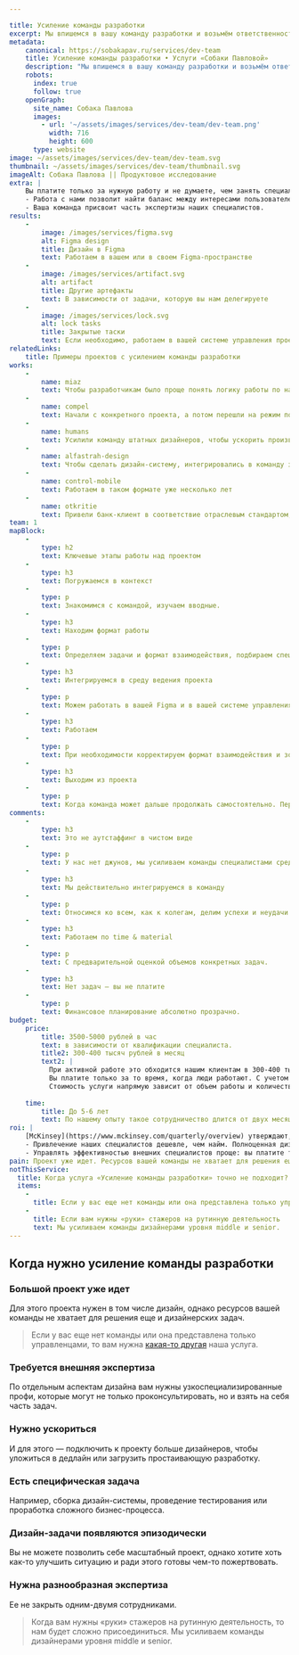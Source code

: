 ```yaml
---

title: Усиление команды разработки
excerpt: Мы впишемся в вашу команду разработки и возьмём ответственность за дизайн-задачи в проекте. Частично или полностью, от больших до крохотных.
metadata:
    canonical: https://sobakapav.ru/services/dev-team
    title: Усиление команды разработки • Услуги «Собаки Павловой»
    description: "Мы впишемся в вашу команду разработки и возьмём ответственность за дизайн-задачи в проекте. Частично или полностью, от больших до крохотных."
    robots:
      index: true
      follow: true
    openGraph:
      site_name: Собака Павлова
      images:
        - url: '~/assets/images/services/dev-team/dev-team.png'
          width: 716
          height: 600
      type: website
image: ~/assets/images/services/dev-team/dev-team.svg
thumbnail: ~/assets/images/services/dev-team/thumbnail.svg
imageAlt: Собака Павлова || Продуктовое исследование
extra: | 
    Вы платите только за нужную работу и не думаете, чем занять специалистов, когда у них нет задач
    - Работа с нами позволит найти баланс между интересами пользователей и бизнеса.
    - Ваша команда присвоит часть экспертизы наших специалистов. 
results:
    -
        image: /images/services/figma.svg
        alt: Figma design
        title: Дизайн в Figma
        text: Работаем в вашем или в своем Figma-пространстве
    -
        image: /images/services/artifact.svg
        alt: artifact
        title: Другие артефакты
        text: В зависимости от задачи, которую вы нам делегируете
    -
        image: /images/services/lock.svg
        alt: lock tasks
        title: Закрытые таски
        text: Если необходимо, работаем в вашей системе управления проектом
relatedLinks:
    title: Примеры проектов с усилением команды разработки
works:
    -
        name: miaz
        text: Чтобы разработчикам было проще понять логику работы по нашим картинкам и снять с клиента боль объяснений, описали поведение системы в подробной технической записке.
    -
        name: compel
        text: Начали с конкретного проекта, а потом перешли на режим постоянного присутствия в команде.
    -
        name: humans
        text: Усилили команду штатных дизайнеров, чтобы ускорить производство дизайна.   
    -
        name: alfastrah-design
        text: Чтобы сделать дизайн-систему, интегрировались в команду заказчика.
    -
        name: control-mobile
        text: Работаем в таком формате уже несколько лет    
    -
        name: otkritie
        text: Привели банк-клиент в соответствие отраслевым стандартом, усилив экспертизу штатной команды UX-специалистов 
team: 1        
mapBlock:
    -
        type: h2
        text: Ключевые этапы работы над проектом
    -
        type: h3
        text: Погружаемся в контекст
    -
        type: p
        text: Знакомимся с командой, изучаем вводные.
    -
        type: h3
        text: Находим формат работы
    -
        type: p
        text: Определяем задачи и формат взаимодействия, подбираем специалистов. 
    -
        type: h3
        text: Интегрируемся в среду ведения проекта
    -
        type: p
        text: Можем работать в вашей Figma и в вашей системе управления проектом.
    -
        type: h3
        text: Работаем
    -
        type: p
        text: При необходимости корректируем формат взаимодействия и зону ответственности.
    -
        type: h3
        text: Выходим из проекта
    -
        type: p
        text: Когда команда может дальше продолжать самостоятельно. Передаем все наработки.
comments:
    -
        type: h3
        text: Это не аутстаффинг в чистом виде
    -
        type: p
        text: У нас нет джунов, мы усиливаем команды специалистами среднего и высокого уровня.
    -
        type: h3
        text: Мы действительно интегрируемся в команду
    -
        type: p
        text: Относимся ко всем, как к колегам, делим успехи и неудачи. Если вам нужен более формализованное взаимодействие с подрядчиками, то этот формат не подойдет, но мы можем предложить продуктовый дизайн.
    -
        type: h3
        text: Работаем по time & material 
    -
        type: p
        text: С предварительной оценкой объемов конкретных задач.
    -
        type: h3
        text: Нет задач — вы не платите
    -
        type: p
        text: Финансовое планирование абсолютно прозрачно.
budget:
    price:
        title: 3500-5000 рублей в час
        text: в зависимости от квалификации специалиста.
        title2: 300-400 тысяч рублей в месяц
        text2: |
          При активной работе это обходится нашим клиентам в 300-400 тысяч рублей в месяц за команду из 2-3 человек. 
          Вы платите только за то время, когда люди работают. С учетом всех затрат 2-3 штатных специалиста такого уровня обходятся заметно дороже.              
          Стоимость услуги напрямую зависит от объем работы и количества необходимых специалистов.
       
    time:
        title: До 5-6 лет
        text: По нашему опыту такое сотрудничество длится от двух месяцев до 5-6 лет.
roi: | 
    [McKinsey](https://www.mckinsey.com/quarterly/overview) утверждают, что инвестиции в дизайн в целом позволяют компаниям [добиться существенного эффекта](https://www.mckinsey.com/capabilities/mckinsey-design/our-insights/the-business-value-of-design). В случае с усилением команды выгоды легко посчитать, а затраты просто контролировать.
    - Привлечение наших специалистов дешевле, чем найм. Полноценная дизайн-команда — это минимум 3-4 человека разной квалификации со всем набором дополнительных издержек: налоги, стоимость найма, отпусков, больничных, оборудования, лицензий, простоя, увольнения.
    - Управлять эффективностью внешних специалистов проще: вы платите только за нужную работу и не думаете про то, чем занять специалистов, когда у них нет задач. Это позволяет сфокусироваться на проекте, а не на загрузке людей.
pain: Проект уже идет. Ресурсов вашей команды не хватает для решения еще и дизайнерских задач, нужна внешняя экспертиза.
notThisService:
  title: Когда услуга «Усиление команды разработки» точно не подходит?
  items:
    -
      title: Если у вас еще нет команды или она представлена только управленцами
    -
      title: Если вам нужны «руки» стажеров на рутинную деятельность 
      text: Мы усиливаем команды дизайнерами уровня middle и senior.
---
```


## Когда нужно усиление команды разработки

### Большой проект уже идет

Для этого проекта нужен в том числе дизайн, однако ресурсов вашей команды не хватает для решения еще и дизайнерских задач.

> Если у вас еще нет команды или она представлена только управленцами, то вам нужна [какая-то другая](/services) наша услуга.

### Требуется внешняя экспертиза

По отдельным аспектам дизайна вам нужны узкоспециализированные профи, которые могут не только проконсультировать, но и взять на себя часть задач. 

### Нужно ускориться

И для этого — подключить к проекту больше дизайнеров, чтобы уложиться в дедлайн или загрузить простаивающую разработку.

### Есть специфическая задача

Например, сборка дизайн-системы, проведение тестирования или проработка сложного бизнес-процесса.

### Дизайн-задачи появляются эпизодически

Вы не можете позволить себе масштабный проект, однако хотите хоть как-то улучшить ситуацию и ради этого готовы чем-то пожертвовать.

### Нужна разнообразная экспертиза

Ее не закрыть одним-двумя сотрудниками.

> Когда вам нужны «руки» стажеров на рутинную деятельность, то нам будет сложно присоединиться. Мы усиливаем команды дизайнерами уровня middle и senior.
